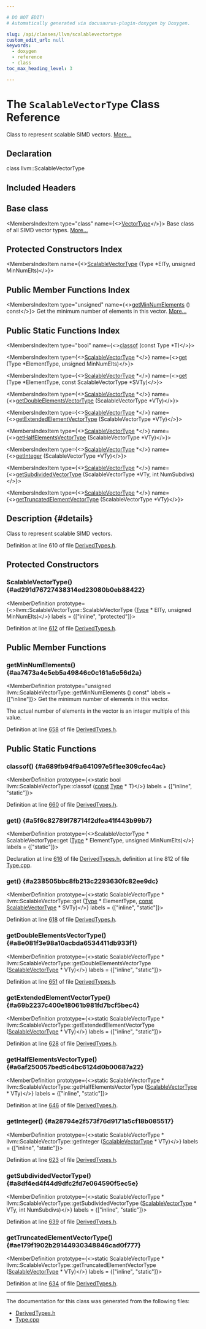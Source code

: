 ```yaml
---

# DO NOT EDIT!
# Automatically generated via docusaurus-plugin-doxygen by Doxygen.

slug: /api/classes/llvm/scalablevectortype
custom_edit_url: null
keywords:
  - doxygen
  - reference
  - class
toc_max_heading_level: 3

---
```





# The `ScalableVectorType` Class Reference

<DoxygenPage pluginConfig={pluginConfig}>

Class to represent scalable SIMD vectors. <a href="#details">More...</a>

## Declaration

<CodeBlock>class llvm::ScalableVectorType</CodeBlock>

## Included Headers

<IncludesList>
<IncludesListItem
  filePath="llvm/IR/DerivedTypes.h"
  permalink="/docs/api/files/include/include/llvm/include/llvm/ir/derivedtypes-h"
  isLocal="true" />
</IncludesList>

## Base class

<MembersIndex>

<MembersIndexItem
  type="class"
  name={<><a href="/docs/api/classes/llvm/vectortype">VectorType</a></>}>
Base class of all SIMD vector types. <a href="/docs/api/classes/llvm/vectortype/#details">More...</a>
</MembersIndexItem>

</MembersIndex>

## Protected Constructors Index

<MembersIndex>

<MembersIndexItem
  name={<><a href="#ad291d76727438314ed23080b0eb88422">ScalableVectorType</a> (Type &#42;ElTy, unsigned MinNumElts)</>}>
</MembersIndexItem>

</MembersIndex>

## Public Member Functions Index

<MembersIndex>

<MembersIndexItem
  type="unsigned"
  name={<><a href="#aa7473a4e5eb5a49846c0c161a5e56d2a">getMinNumElements</a> () const</>}>
Get the minimum number of elements in this vector. <a href="#aa7473a4e5eb5a49846c0c161a5e56d2a">More...</a>
</MembersIndexItem>

</MembersIndex>

## Public Static Functions Index

<MembersIndex>

<MembersIndexItem
  type="bool"
  name={<><a href="#a689fb94f9a641097e5f1ee309cfec4ac">classof</a> (const Type &#42;T)</>}>
</MembersIndexItem>

<MembersIndexItem
  type={<><a href="/docs/api/classes/llvm/scalablevectortype">ScalableVectorType</a> &#42;</>}
  name={<><a href="#a5f6c82789f78714f2dfea41f443b99b7">get</a> (Type &#42;ElementType, unsigned MinNumElts)</>}>
</MembersIndexItem>

<MembersIndexItem
  type={<><a href="/docs/api/classes/llvm/scalablevectortype">ScalableVectorType</a> &#42;</>}
  name={<><a href="#a238505bbc8fb213c2293630fc82ee9dc">get</a> (Type &#42;ElementType, const ScalableVectorType &#42;SVTy)</>}>
</MembersIndexItem>

<MembersIndexItem
  type={<><a href="/docs/api/classes/llvm/scalablevectortype">ScalableVectorType</a> &#42;</>}
  name={<><a href="#a8e081f3e98a10acbda6534411db933f1">getDoubleElementsVectorType</a> (ScalableVectorType &#42;VTy)</>}>
</MembersIndexItem>

<MembersIndexItem
  type={<><a href="/docs/api/classes/llvm/scalablevectortype">ScalableVectorType</a> &#42;</>}
  name={<><a href="#a69b2237c400e18061b981fd7bcf5bec4">getExtendedElementVectorType</a> (ScalableVectorType &#42;VTy)</>}>
</MembersIndexItem>

<MembersIndexItem
  type={<><a href="/docs/api/classes/llvm/scalablevectortype">ScalableVectorType</a> &#42;</>}
  name={<><a href="#a6af250057bed5c4bc6124d0b00687a22">getHalfElementsVectorType</a> (ScalableVectorType &#42;VTy)</>}>
</MembersIndexItem>

<MembersIndexItem
  type={<><a href="/docs/api/classes/llvm/scalablevectortype">ScalableVectorType</a> &#42;</>}
  name={<><a href="#a28794e2f573f76d9171a5cf18b085517">getInteger</a> (ScalableVectorType &#42;VTy)</>}>
</MembersIndexItem>

<MembersIndexItem
  type={<><a href="/docs/api/classes/llvm/scalablevectortype">ScalableVectorType</a> &#42;</>}
  name={<><a href="#a8df4ed4f44d9dfc2fd7e064590f5ec5e">getSubdividedVectorType</a> (ScalableVectorType &#42;VTy, int NumSubdivs)</>}>
</MembersIndexItem>

<MembersIndexItem
  type={<><a href="/docs/api/classes/llvm/scalablevectortype">ScalableVectorType</a> &#42;</>}
  name={<><a href="#ae179f1902b29144930348846cad0f777">getTruncatedElementVectorType</a> (ScalableVectorType &#42;VTy)</>}>
</MembersIndexItem>

</MembersIndex>

## Description {#details}

Class to represent scalable SIMD vectors.

Definition at line 610 of file <a href="/docs/api/files/include/include/llvm/include/llvm/ir/derivedtypes-h">DerivedTypes.h</a>.

<SectionDefinition>

## Protected Constructors

### ScalableVectorType() {#ad291d76727438314ed23080b0eb88422}

<MemberDefinition
  prototype={<>llvm::ScalableVectorType::ScalableVectorType (<a href="/docs/api/classes/llvm/type">Type</a> &#42; ElTy, unsigned MinNumElts)</>}
  labels = {["inline", "protected"]}>

Definition at line <a href="/docs/api/files/include/include/llvm/include/llvm/ir/derivedtypes-h/#l00612">612</a> of file <a href="/docs/api/files/include/include/llvm/include/llvm/ir/derivedtypes-h">DerivedTypes.h</a>.
</MemberDefinition>

</SectionDefinition>

<SectionDefinition>

## Public Member Functions

### getMinNumElements() {#aa7473a4e5eb5a49846c0c161a5e56d2a}

<MemberDefinition
  prototype="unsigned llvm::ScalableVectorType::getMinNumElements () const"
  labels = {["inline"]}>
Get the minimum number of elements in this vector.

The actual number of elements in the vector is an integer multiple of this value.

Definition at line <a href="/docs/api/files/include/include/llvm/include/llvm/ir/derivedtypes-h/#l00658">658</a> of file <a href="/docs/api/files/include/include/llvm/include/llvm/ir/derivedtypes-h">DerivedTypes.h</a>.
</MemberDefinition>

</SectionDefinition>

<SectionDefinition>

## Public Static Functions

### classof() {#a689fb94f9a641097e5f1ee309cfec4ac}

<MemberDefinition
  prototype={<>static bool llvm::ScalableVectorType::classof (<a href="/docs/api/files/lib/lib/target/lib/target/aarch64/aarch64promoteconstant-cpp/#a90f8350fecae261c25be85d38b451bff">const</a> <a href="/docs/api/classes/llvm/type">Type</a> &#42; T)</>}
  labels = {["inline", "static"]}>

Definition at line <a href="/docs/api/files/include/include/llvm/include/llvm/ir/derivedtypes-h/#l00660">660</a> of file <a href="/docs/api/files/include/include/llvm/include/llvm/ir/derivedtypes-h">DerivedTypes.h</a>.
</MemberDefinition>

### get() {#a5f6c82789f78714f2dfea41f443b99b7}

<MemberDefinition
  prototype={<>ScalableVectorType &#42; ScalableVectorType::get (<a href="/docs/api/classes/llvm/type">Type</a> &#42; ElementType, unsigned MinNumElts)</>}
  labels = {["static"]}>

Declaration at line <a href="/docs/api/files/include/include/llvm/include/llvm/ir/derivedtypes-h/#l00616">616</a> of file <a href="/docs/api/files/include/include/llvm/include/llvm/ir/derivedtypes-h">DerivedTypes.h</a>, definition at line 812 of file <a href="/docs/api/files/lib/lib/sandboxir/type-cpp">Type.cpp</a>.
</MemberDefinition>

### get() {#a238505bbc8fb213c2293630fc82ee9dc}

<MemberDefinition
  prototype={<>static ScalableVectorType &#42; llvm::ScalableVectorType::get (<a href="/docs/api/classes/llvm/type">Type</a> &#42; ElementType, <a href="/docs/api/files/lib/lib/target/lib/target/aarch64/aarch64promoteconstant-cpp/#a90f8350fecae261c25be85d38b451bff">const</a> <a href="/docs/api/classes/llvm/scalablevectortype">ScalableVectorType</a> &#42; SVTy)</>}
  labels = {["inline", "static"]}>

Definition at line <a href="/docs/api/files/include/include/llvm/include/llvm/ir/derivedtypes-h/#l00618">618</a> of file <a href="/docs/api/files/include/include/llvm/include/llvm/ir/derivedtypes-h">DerivedTypes.h</a>.
</MemberDefinition>

### getDoubleElementsVectorType() {#a8e081f3e98a10acbda6534411db933f1}

<MemberDefinition
  prototype={<>static ScalableVectorType &#42; llvm::ScalableVectorType::getDoubleElementsVectorType (<a href="/docs/api/classes/llvm/scalablevectortype">ScalableVectorType</a> &#42; VTy)</>}
  labels = {["inline", "static"]}>

Definition at line <a href="/docs/api/files/include/include/llvm/include/llvm/ir/derivedtypes-h/#l00651">651</a> of file <a href="/docs/api/files/include/include/llvm/include/llvm/ir/derivedtypes-h">DerivedTypes.h</a>.
</MemberDefinition>

### getExtendedElementVectorType() {#a69b2237c400e18061b981fd7bcf5bec4}

<MemberDefinition
  prototype={<>static ScalableVectorType &#42; llvm::ScalableVectorType::getExtendedElementVectorType (<a href="/docs/api/classes/llvm/scalablevectortype">ScalableVectorType</a> &#42; VTy)</>}
  labels = {["inline", "static"]}>

Definition at line <a href="/docs/api/files/include/include/llvm/include/llvm/ir/derivedtypes-h/#l00628">628</a> of file <a href="/docs/api/files/include/include/llvm/include/llvm/ir/derivedtypes-h">DerivedTypes.h</a>.
</MemberDefinition>

### getHalfElementsVectorType() {#a6af250057bed5c4bc6124d0b00687a22}

<MemberDefinition
  prototype={<>static ScalableVectorType &#42; llvm::ScalableVectorType::getHalfElementsVectorType (<a href="/docs/api/classes/llvm/scalablevectortype">ScalableVectorType</a> &#42; VTy)</>}
  labels = {["inline", "static"]}>

Definition at line <a href="/docs/api/files/include/include/llvm/include/llvm/ir/derivedtypes-h/#l00646">646</a> of file <a href="/docs/api/files/include/include/llvm/include/llvm/ir/derivedtypes-h">DerivedTypes.h</a>.
</MemberDefinition>

### getInteger() {#a28794e2f573f76d9171a5cf18b085517}

<MemberDefinition
  prototype={<>static ScalableVectorType &#42; llvm::ScalableVectorType::getInteger (<a href="/docs/api/classes/llvm/scalablevectortype">ScalableVectorType</a> &#42; VTy)</>}
  labels = {["inline", "static"]}>

Definition at line <a href="/docs/api/files/include/include/llvm/include/llvm/ir/derivedtypes-h/#l00623">623</a> of file <a href="/docs/api/files/include/include/llvm/include/llvm/ir/derivedtypes-h">DerivedTypes.h</a>.
</MemberDefinition>

### getSubdividedVectorType() {#a8df4ed4f44d9dfc2fd7e064590f5ec5e}

<MemberDefinition
  prototype={<>static ScalableVectorType &#42; llvm::ScalableVectorType::getSubdividedVectorType (<a href="/docs/api/classes/llvm/scalablevectortype">ScalableVectorType</a> &#42; VTy, int NumSubdivs)</>}
  labels = {["inline", "static"]}>

Definition at line <a href="/docs/api/files/include/include/llvm/include/llvm/ir/derivedtypes-h/#l00639">639</a> of file <a href="/docs/api/files/include/include/llvm/include/llvm/ir/derivedtypes-h">DerivedTypes.h</a>.
</MemberDefinition>

### getTruncatedElementVectorType() {#ae179f1902b29144930348846cad0f777}

<MemberDefinition
  prototype={<>static ScalableVectorType &#42; llvm::ScalableVectorType::getTruncatedElementVectorType (<a href="/docs/api/classes/llvm/scalablevectortype">ScalableVectorType</a> &#42; VTy)</>}
  labels = {["inline", "static"]}>

Definition at line <a href="/docs/api/files/include/include/llvm/include/llvm/ir/derivedtypes-h/#l00634">634</a> of file <a href="/docs/api/files/include/include/llvm/include/llvm/ir/derivedtypes-h">DerivedTypes.h</a>.
</MemberDefinition>

</SectionDefinition>

<hr/>

The documentation for this class was generated from the following files:

<ul>
<li><a href="/docs/api/files/include/include/llvm/include/llvm/ir/derivedtypes-h">DerivedTypes.h</a></li>
<li><a href="/docs/api/files/lib/lib/sandboxir/type-cpp">Type.cpp</a></li>
</ul>

</DoxygenPage>
